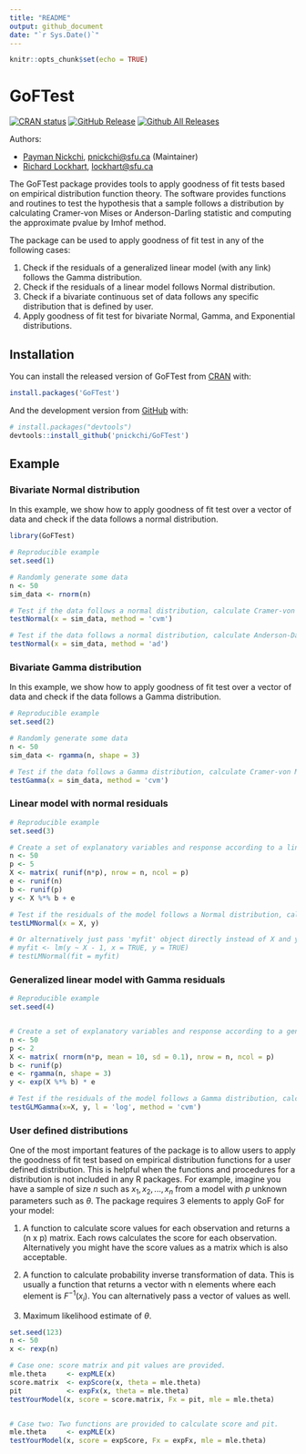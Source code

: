 ```yaml
---
title: "README"
output: github_document
date: "`r Sys.Date()`"
---
```


```r
knitr::opts_chunk$set(echo = TRUE)
```

# GoFTest

<!-- badges: start -->

[![CRAN status](https://www.r-pkg.org/badges/version/PEIMAN2)](https://cran.r-project.org/package=PEIMAN2) 
[![GitHub Release](https://img.shields.io/github/release/jafarilab/PEIMAN2?style=flat)](https://github.com/jafarilab/PEIMAN2/releases) [![Github All Releases](https://img.shields.io/github/downloads/jafarilab/PEIMAN2/total.svg?style=flat)](https://github.com/jafarilab/PEIMAN2)

<!-- badges: end -->


Authors:

*   [Payman Nickchi](https://github.com/pnickchi),
    <pnickchi@sfu.ca> (Maintainer)
*   [Richard Lockhart](http://www.sfu.ca/~lockhart/),
    <lockhart@sfu.ca>


The GoFTest package provides tools to apply goodness of fit tests based on empirical distribution function theory. The software provides functions and routines to test the hypothesis that a sample follows a distribution by calculating Cramer-von Mises or Anderson-Darling statistic and computing the approximate pvalue by Imhof method.

The package can be used to apply goodness of fit test in any of the following cases: 

1) Check if the residuals of a generalized linear model (with any link) follows the Gamma distribution.
2) Check if the residuals of a linear model follows Normal distribution.
3) Check if a bivariate continuous set of data follows any specific distribution that is defined by user. 
4) Apply goodness of fit test for bivariate Normal, Gamma, and Exponential distributions.


## Installation

You can install the released version of GoFTest from [CRAN](https://CRAN.R-project.org) with:

```r
install.packages('GoFTest')
```


And the development version from [GitHub](https://github.com/) with:

```r
# install.packages("devtools")
devtools::install_github('pnickchi/GoFTest')
```


## Example


### Bivariate Normal distribution
In this example, we show how to apply goodness of fit test over a vector of data and check if the data follows a normal distribution.

```r
library(GoFTest)
```


```r
# Reproducible example
set.seed(1)

# Randomly generate some data
n <- 50
sim_data <- rnorm(n)

# Test if the data follows a normal distribution, calculate Cramer-von Mises statistic and approximate pvalue
testNormal(x = sim_data, method = 'cvm')

# Test if the data follows a normal distribution, calculate Anderson-Darling statistic and approximate pvalue
testNormal(x = sim_data, method = 'ad')

```


### Bivariate Gamma distribution
In this example, we show how to apply goodness of fit test over a vector of data and check if the data follows a Gamma distribution.

```r
# Reproducible example
set.seed(2)

# Randomly generate some data
n <- 50
sim_data <- rgamma(n, shape = 3)

# Test if the data follows a Gamma distribution, calculate Cramer-von Mises statistic and approximate pvalue
testGamma(x = sim_data, method = 'cvm')
```


### Linear model with normal residuals

```r
# Reproducible example
set.seed(3)

# Create a set of explanatory variables and response according to a linear model
n <- 50
p <- 5
X <- matrix( runif(n*p), nrow = n, ncol = p)
e <- runif(n)
b <- runif(p)
y <- X %*% b + e

# Test if the residuals of the model follows a Normal distribution, calculate Cramer-von Mises statistic and approximate pvalue
testLMNormal(x = X, y)

# Or alternatively just pass 'myfit' object directly instead of X and y:
# myfit <- lm(y ~ X - 1, x = TRUE, y = TRUE)
# testLMNormal(fit = myfit)
```


### Generalized linear model with Gamma residuals

```r
# Reproducible example
set.seed(4)


# Create a set of explanatory variables and response according to a generalized linear model with log link
n <- 50
p <- 2
X <- matrix( rnorm(n*p, mean = 10, sd = 0.1), nrow = n, ncol = p)
b <- runif(p)
e <- rgamma(n, shape = 3)
y <- exp(X %*% b) * e

# Test if the residuals of the model follows a Gamma distribution, calculate Cramer-von Mises statistic and approximate pvalue
testGLMGamma(x=X, y, l = 'log', method = 'cvm')
```



### User defined distributions

One of the most important features of the package is to allow users to apply the goodness of fit test based on empirical distribution functions for a user defined distribution. This is helpful when the functions and procedures for a distribution is not included in any R packages. 
For example, imagine you have a sample of size $n$ such as $x_{1},x_{2},...,x_{n}$ from a model with $p$ unknown parameters such as $\theta$. The package requires 3 elements to apply GoF for your model:

1) A function to calculate score values for each observation and returns a (n x p) matrix. Each rows calculates the score for each observation. Alternatively you might have the score values as a matrix which is also acceptable.     

2) A function to calculate probability inverse transformation of data. This is usually a function that returns a vector with n elements where each element is $F^{-1}(x_{i})$. You can alternatively pass a vector of values as well.

3) Maximum likelihood estimate of $\theta$. 

```r
set.seed(123)
n <- 50
x <- rexp(n)

# Case one: score matrix and pit values are provided.
mle.theta     <- expMLE(x)
score.matrix  <- expScore(x, theta = mle.theta)
pit           <- expFx(x, theta = mle.theta)
testYourModel(x, score = score.matrix, Fx = pit, mle = mle.theta)


# Case two: Two functions are provided to calculate score and pit.
mle.theta     <- expMLE(x)
testYourModel(x, score = expScore, Fx = expFx, mle = mle.theta)
```


